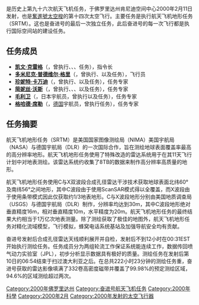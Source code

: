 {{noteTA
|G1=Aero
}}
{{Infobox spaceflight
| operator           = [[美国国家航空航天局|美国国家航空航天局]]
| name               = {{lang|en|STS-99}}
| insignia           = Sts-99-patch.png
| spacecraft         = {{OV|105}}
| crew_size          = 6
| launch_site        = 佛罗里达州[[肯尼迪航天中心|肯尼迪航天中心]]<br />{{lang|en|LC 39A}}
| landing_site       = 佛罗里达州[[肯尼迪航天中心|肯尼迪航天中心]]<br />33号跑道
| launch_date        = 2000年2月11日<br />12:43（EST）
| landing_date       = 2000年2月22日<br />18:23（EST）
| mission_duration   = 11天5小时39分钟41秒
| launch_mass        = {{convert|116376|kg}}
| landing_mass       = {{convert|102363|kg}}
| payload_mass       = {{convert|13154|kg}}
| orbit_apoapsis     = 242千米
| orbit_periapsis    = 224千米
| apsis              = 地
| orbit_reference    = [[地心轨道|地心轨道]]
| orbit_regime       = [[近地轨道|近地轨道]]
| orbit_inclination  = 57°
| orbit_period       = 89.2分钟
| distance_travelled = 6,540,000千米
| crew_photo         = STS-99_crew.jpg
| crew_photo_caption = 后排左起：沃斯、克雷格、格里、卡万迪<br />前排左起：毛利、席勒
| next_mission       = [[File:Sts-101-patch.png|25px]] {{lang|en|[[STS-101|STS-101]]}}
| programme          = [[美國太空梭計劃|美國太空梭計劃]]
| previous_mission   = [[File:STS-103_Patch.svg|25px]] {{lang|en|[[STS-103|STS-103]]}}
|}}

'''{{lang|en|STS-99}}'''是历史上第九十六次航天飞机任务，于佛罗里达州肯尼迪空间中心2000年2月11日发射，也是[[奮進號太空梭|奮進號太空梭]]的第十四次太空飞行。主要任务是执行航天飞机地形任务（SRTM）。这也是奋进号的最后一次独立任务，此后奋进号的每一次飞行都是执行国际空间站的建设任务。

== 任务成员 ==
* '''[[凯文·克雷格|凯文·克雷格]]'''（{{lang|en|Kevin R. Kregel}}，曾执行{{lang|en|[[STS-70|STS-70]]}}、{{lang|en|[[STS-78|STS-78]]}}、{{lang|en|[[STS-87|STS-87]]}}、{{lang|en|STS-99}}任务），指令长
* '''[[多米尼克·普德维尔·格里|多米尼克·普德维尔·格里]]'''（{{lang|en|Dominic L. Pudwill Gorie}}，曾执行{{lang|en|[[STS-91|STS-91]]}}、{{lang|en|STS-99}}以及{{lang|en|[[STS-108|STS-108]]}}任务），飞行员
*'''[[珍妮特·卡万迪|珍妮特·卡万迪]]'''（{{lang|en|Janet L. Kavandi}}，曾执行{{lang|en|[[STS-91|STS-91]]}}、{{lang|en|STS-99}}以及{{lang|en|[[STS-104|STS-104]]}}任务），任务专家
* '''[[简妮丝·沃斯|简妮丝·沃斯]]'''（{{lang|en|Janice E. Voss}}，曾执行{{lang|en|[[STS-57|STS-57]]}}、{{lang|en|[[STS-63|STS-63]]}}、{{lang|en|[[STS-83|STS-83]]}}、{{lang|en|[[STS-94|STS-94]]}}以及{{lang|en|STS-99}}任务），任务专家
* '''[[毛利卫|毛利卫]]'''（{{lang|en|Mamoru Mohri}}，日本宇航员，曾执行{{lang|en|[[STS-47|STS-47]]}}以及{{lang|en|STS-99}}任务），任务专家
* '''[[格哈德·席勒|格哈德·席勒]]'''（{{lang|en|Gerhard P.J. Thiele}}，[[德国|德国]]宇航员，曾执行{{lang|en|STS-99}}任务），任务专家

== 任务摘要 ==
航天飞机地形任务（SRTM）是美国国家图像测绘局（NIMA）美国宇航局（NASA）与德国宇航局（DLR）的一次国际合作，旨在测绘地球表面覆盖率最高的高分辨率地形。航天飞机地形任务使用了特殊改造的雷达系统用于在其11天飞行计划中对地表测绘。该雷达系统约收集了8TB的数据来制作高分辨率高质量的地形。

航天飞机地形任务使用C与X双波段合成孔径雷达干涉技术获取地球表面北纬60°及南纬56°之间地形，其中C波段由于使用ScanSAR模式得以全覆盖，而X波段由于使用条带模式因此仅获取约1/3地表地形。C与X波段地形分别由美国地质调查局（USGS）与德国宇航局（DLR）制作，分辨率均达到30m，其中C波段地形绝对垂直精度16m，相对垂直精度10m，水平精度为20m。航天飞机地形任务的最终结果大约相当于1万亿次地表测量。除了测绘获取了极佳的地图外，航天飞机地形任务对精化流域模型，飞行模拟，蜂窝电话系统基站及加强导航安全均有贡献。

奋进号发射后合成孔径雷达天线顺利展开并自检，发射后不到12小时在00:31EST开始执行测绘任务。任务成员分为两组轮流工作保证系统能连续工作，数据传回喷气动力实验室（JPL），初步分析显示数据具有极好的质量。测绘任务在发射后第10日的06:54结束于扫过澳大利亚之后。在总共222小时23分钟的测绘任务重，奋进号获取的雷达影像填满了332卷高密度磁带并覆盖了99.98%的预定测绘区域，94.6%的区域测绘超过两次。

{{奋进号航天飞机}}

[[Category:2000年佛罗里达州|Category:2000年佛罗里达州]]
[[Category:奋进号航天飞机任务|Category:奋进号航天飞机任务]]
[[Category:2000年科學|Category:2000年科學]]
[[Category:2000年2月|Category:2000年2月]]
[[Category:2000年发射的太空飞行器|Category:2000年发射的太空飞行器]]